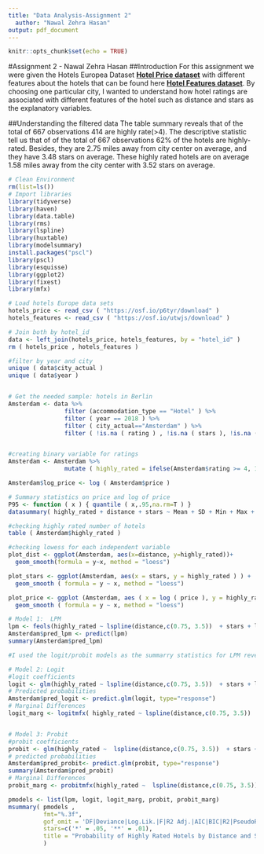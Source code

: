 ```yaml
---
title: "Data Analysis-Assignment 2"
  author: "Nawal Zehra Hasan"
output: pdf_document
---
```


```r
knitr::opts_chunk$set(echo = TRUE)
```

#Assignment 2 - Nawal Zehra Hasan 
##Introduction
For this assignment we were given the Hotels Europea Dataset [**Hotel Price dataset**](https://osf.io/p6tyr/download) with different features about the hotels that can be found here [**Hotel Features dataset**](https://osf.io/utwjs/download). By choosing one particular city, I wanted to understand how hotel ratings are associated with different features of the hotel such as distance and stars as the explanatory variables. 

##Understanding the filtered data
The table summary reveals that of the total of 667 observations 414 are highly rate(>4). The descriptive statistic tell us that of of the total of 667 observations 62% of the hotels are highly-rated. Besides, they are 2.75 miles away from city center on average, and they have 3.48 stars on average. These highly rated hotels are on average 1.58 miles away from the city center with  3.52 stars on average. 


```r
# Clean Environment
rm(list=ls())
# Import libraries
library(tidyverse)
library(haven)
library(data.table)
library(rms)
library(lspline)
library(huxtable)
library(modelsummary)
install.packages("pscl")
library(pscl)
library(esquisse)
library(ggplot2)
library(fixest)
library(mfx)
```

```r
# Load hotels Europe data sets
hotels_price <- read_csv ( "https://osf.io/p6tyr/download" )
hotels_features <- read_csv ( "https://osf.io/utwjs/download" )

# Join both by hotel_id
data <- left_join(hotels_price, hotels_features, by = "hotel_id" ) 
rm ( hotels_price , hotels_features )

#filter by year and city
unique ( data$city_actual )
unique ( data$year )


# Get the needed sample: hotels in Berlin
Amsterdam <- data %>% 
                filter (accommodation_type == "Hotel" ) %>%
                filter ( year == 2018 ) %>% 
                filter ( city_actual=="Amsterdam" ) %>% 
                filter ( !is.na ( rating ) , !is.na ( stars ), !is.na ( distance ) )


#creating binary variable for ratings
Amsterdam <- Amsterdam %>% 
                mutate ( highly_rated = ifelse(Amsterdam$rating >= 4, 1, 0 ) )

Amsterdam$log_price <- log ( Amsterdam$price )
```


```r
# Summary statistics on price and log of price
P95 <- function ( x ) { quantile ( x,.95,na.rm=T ) }
datasummary( highly_rated + distance + stars ~ Mean + SD + Min + Max + Median + P95 + N , data = Amsterdam, title = "Summary Statistics" )

#checking highly rated number of hotels
table ( Amsterdam$highly_rated )
```
```r
#checking lowess for each independent variable
plot_dist <- ggplot(Amsterdam, aes(x=distance, y=highly_rated))+
  geom_smooth(formula = y~x, method = "loess")

plot_stars <- ggplot(Amsterdam, aes(x = stars, y = highly_rated ) ) +
  geom_smooth ( formula = y ~ x, method = "loess")

plot_price <- ggplot (Amsterdam, aes ( x = log ( price ), y = highly_rated ) ) +
  geom_smooth ( formula = y ~ x, method = "loess")
```

```r
# Model 1:  LPM
lpm <- feols(highly_rated ~ lspline(distance,c(0.75, 3.5))  + stars + log_price , data=Amsterdam, vcov = "hetero")
Amsterdam$pred_lpm <- predict(lpm)
summary(Amsterdam$pred_lpm)

#I used the logit/probit models as the summarry statistics for LPM reveal that probability is > 1. This is unfit for predictions.

# Model 2: Logit
#logit coefficients
logit <- glm(highly_rated ~ lspline(distance,c(0.75, 3.5))  + stars + log_price , data=Amsterdam, family='binomial'(link = "logit"))
# Predicted probabilities 
Amsterdam$pred_logit <- predict.glm(logit, type="response")
# Marginal Differences
logit_marg <- logitmfx( highly_rated ~ lspline(distance,c(0.75, 3.5))  + stars + log_price , data=Amsterdam, atmean=F, robust = T)


# Model 3: Probit
#probit coefficients
probit <- glm(highly_rated ~  lspline(distance,c(0.75, 3.5))  + stars + log_price , data=Amsterdam, family=binomial(link="probit"))
# predicted probabilities 
Amsterdam$pred_probit<- predict.glm(probit, type="response") 
summary(Amsterdam$pred_probit)
# Marginal Differences
probit_marg <- probitmfx(highly_rated ~  lspline(distance,c(0.75, 3.5))  + stars + log_price , data=Amsterdam, atmean=F)
```

```r

pmodels <- list(lpm, logit, logit_marg, probit, probit_marg)
msummary( pmodels ,
          fmt="%.3f",
          gof_omit = 'DF|Deviance|Log.Lik.|F|R2 Adj.|AIC|BIC|R2|PseudoR2|Std.Errors',
          stars=c('*' = .05, '**' = .01),
          title = "Probability of Highly Rated Hotels by Distance and Stars- LPM, Logit & probit MODELS"
          )
```

